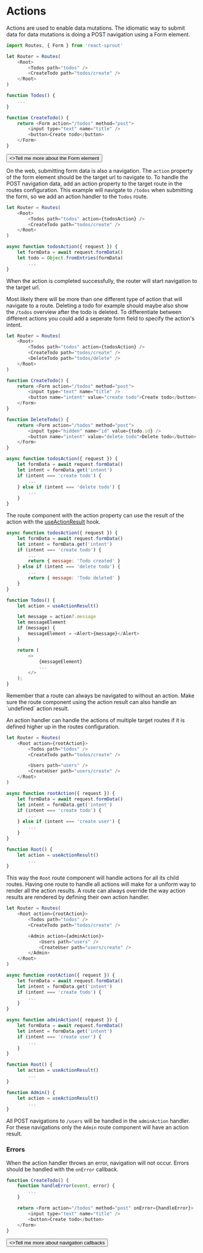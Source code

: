# Actions

Actions are used to enable data mutations. The idiomatic way to submit data for data mutations is doing a POST navigation using a Form element.

```javascript
import Routes, { Form } from 'react-sprout'

let Router = Routes(
	<Root>
		<Todos path="todos" />
		<CreateTodo path="todos/create" />
	</Root>
)

function Todos() {
	...
}

function CreateTodo() {
	return <Form action="/todos" method="post">
		<input type="text" name="title" />
		<button>Create todo</button>
	</Form>
}
```

<div className="not-prose flex flex-col items-start">
	<Button href="/components/form" variant="text" arrow="right">
		<>Tell me more about the Form element</>
	</Button>
</div>

On the web, submitting form data is also a navigation. The `action` property of the form element should be the target url to navigate to.
To handle the POST navigation data, add an action property to the target route in the routes configuration.
This example will navigate to `/todos` when submitting the form, so we add an action handler to the `Todos` route.

```javascript
let Router = Routes(
	<Root>
		<Todos path="todos" action={todosAction} />
		<CreateTodo path="todos/create" />
	</Root>
)

async function todosAction({ request }) {
	let formData = await request.formData()
	let todo = Object.fromEntries(formData)
		...
}
```

When the action is completed successfully, the router will start navigation to the target url.

Most likely there will be more than one different type of action that will navigate to a route.
Deleting a todo for example should maybe also show the `/todos` overview after the todo is deleted.
To differentiate between different actions you could add a seperate form field to specify the action's intent.

```javascript
let Router = Routes(
	<Root>
		<Todos path="todos" action={todosAction} />
		<CreateTodo path="todos/create" />
		<DeleteTodo path="todos/delete" />
	</Root>
)

function CreateTodo() {
	return <Form action="/todos" method="post">
		<input type="text" name="title" />
		<button name="intent" value="create todo">Create todo</button>
	</Form>
}

function DeleteTodo() {
	return <Form action="/todos" method="post">
		<input type="hidden" name="id" value={todo.id} />
		<button name="intent" value="delete todo">Delete todo</button>
	</Form>
}

async function todosAction({ request }) {
	let formData = await request.formData()
	let intent = formData.get('intent')
	if (intent === 'create todo') {
		...
	} else if (intent === 'delete todo') {
		...
	}
}
```

The route component with the action property can use the result of the action with the [useActionResult](/hooks/use-action-result) hook.

```javascript
async function todosAction({ request }) {
	let formData = await request.formData()
	let intent = formData.get('intent')
	if (intent === 'create todo') {
		...
		return { message: 'Todo created' }
	} else if (intent === 'delete todo') {
		...
		return { message: 'Todo deleted' }
	}
}

function Todos() {
	let action = useActionResult()

	let message = action?.message
	let messageElement
	if (message) {
		messageElement = <Alert>{message}</Alert>
	}

	return (
		<>
			{messageElement}
			...
		</>
	);
}
```

<Info>
	Remember that a route can always be navigated to without an action. Make sure
	the route component using the action result can also handle an `undefined`
	action result.
</Info>

An action handler can handle the actions of multiple target routes if it is defined higher up in the routes configuration.

```javascript
let Router = Routes(
	<Root action={rootAction}>
		<Todos path="todos" />
		<CreateTodo path="todos/create" />

		<Users path="users" />
		<CreateUser path="users/create" />
	</Root>
)

async function rootAction({ request }) {
	let formData = await request.formData()
	let intent = formData.get('intent')
	if (intent === 'create todo') {
		...
	} else if (intent === 'create user') {
		...
	}
}

function Root() {
	let action = useActionResult()
		...
}
```

This way the `Root` route component will handle actions for all its child routes. Having one route to handle all actions will make for a uniform way to render all the action results.
A route can always override the way action results are rendered by defining their own action handler.

```javascript
let Router = Routes(
	<Root action={rootAction}>
		<Todos path="todos" />
		<CreateTodo path="todos/create" />

		<Admin action={adminAction}>
			<Users path="users" />
			<CreateUser path="users/create" />
		</Admin>
	</Root>
)

async function rootAction({ request }) {
	let formData = await request.formData()
	let intent = formData.get('intent')
	if (intent === 'create todo') {
		...
	}
}

async function adminAction({ request }) {
	let formData = await request.formData()
	let intent = formData.get('intent')
	if (intent === 'create user') {
		...
	}
}

function Root() {
	let action = useActionResult()
		...
}

function Admin() {
	let action = useActionResult()
		...
}
```

All POST navigations to `/users` will be handled in the `adminAction` handler. For these navigations only the `Admin` route component will have an action result.

### Errors

When the action handler throws an error, navigation will not occur. Errors should be handled with the `onError` callback.

```javascript
function CreateTodo() {
	function handleError(event, error) {
		...
	}

	return <Form action="/todos" method="post" onError={handleError}>
		<input type="text" name="title" />
		<button>Create todo</button>
	</Form>
}
```

<div className="not-prose flex flex-col items-start">
	<Button href="/guides/callbacks" variant="text" arrow="right">
		<>Tell me more about navigation callbacks</>
	</Button>
</div>
